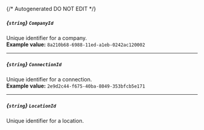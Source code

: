 {/* Autogenerated DO NOT EDIT  */}
##### *{`string`}* `CompanyId`
Unique identifier for a company.
<br/>
**Example value:** `8a210b68-6988-11ed-a1eb-0242ac120002`

---
##### *{`string`}* `ConnectionId`
Unique identifier for a connection.
<br/>
**Example value:** `2e9d2c44-f675-40ba-8049-353bfcb5e171`

---
##### *{`string`}* `LocationId`
Unique identifier for a location.

